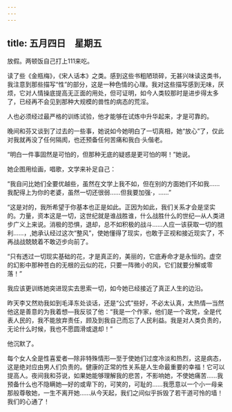 ```yaml
---
---
---
```

title: 五月四日　星期五
---




放假。两顿饭自己打上111来吃。

读了些《金瓶梅》，《宋人话本》之类。感到这些书粗陋琐碎，无甚兴味读这类书，我注意到那些描写“性”的部分，这是一种色情的心理。我对这些描写感到无味，厌烦，它对人情操底提高无正面的用处，但可证明，如今人类较那时是进步得太多了，已经再不会见到那种大规模的兽性的病态的荒淫。

人也必须经过最严格的训练试验，他才能够在试炼中升华起来，才是可靠的。

晚间和芬又谈到了过去的一些事，她说如今她明白了一切真相，她“放心”了，仅此对我就再没了任何隔阂，也还预备任何苦痛和我白·头偕老。

“明白一件事固然是可怕的，但那种无底的疑惑是更可怕的啊！”她说。

她企图用绘画，唱歌，文学来补足自己：

“我自问比她们全要优越些，虽然在文学上我不如，但在别的方面她们不如我……我配得上为你的老婆，虽然一切还很弱……但我要加强·，……”

“这是对的，我所希望于你基本也正是如此。正因为如此，我们关系才会是坚实的。力量，资本这是一切，这世纪就是谁战胜谁，什么战胜什么的世纪―从人类进步广义上来说。消极的恐惧，退却，总不如积极的战斗……人应一该获取一切的胜利……，,她承认经过这次“整风”，使她懂得了现实，也敢于正视和接近现实了，不再战战兢兢着不敢迈步向前了。

“只有透过一切现实基础的花，才是真正的，美丽的，它底寿命才是永恒的。虚空的幻影中那种苍白的无根的云似的花，只要一阵微小的风，它们就要分解或零落！”

我应该更训练她突进现实去思索一切，如今她已经接近了真正人生的边沿。

昨天李又然劝我如到毛泽东处谈话，还是“公式”些好，不必太认真，太热情―当然他这是善意的为我着想―我反驳了他：“我是一个作家，他们是一个政党，全是代表人民的，我不能放弃责任，顾及到我自己而忘了人民利益。我是对人类负责的，无论什么时候，我也不愿圆滑或退却！”

他沉默了。

每个女人全是性喜爱者―除非特殊情形―至于使她们过度冷淡和热烈，这是病态，这是绝对应由男人们负责的。健康的正常的性关系是人生命最重要的幸福！它可以提高人。夜间我和芬说，如果她能够理解我的悲苦，不影响她，不使她痛苦……我预备什么也不隐瞒她―好的或卑下的，可笑的，可耻的……我愿意以一个小一母亲那般尊敬她，一生不离开她……从今天起，我们之间似乎拆毁了若干道可怜的墙！我们的心通了！